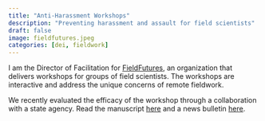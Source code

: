 ```yaml
---
title: "Anti-Harassment Workshops"
description: "Preventing harassment and assault for field scientists"
draft: false 
image: fieldfutures.jpeg
categories: [dei, fieldwork]
---
```


I am the Director of Facilitation for [FieldFutures](fieldfutures.org), an organization that delivers workshops for groups of field scientists. The workshops are interactive and address the unique concerns of remote fieldwork.

We recently evaluated the efficacy of the workshop through a collaboration with a state agency. Read the manuscript [here](https://doi.org/10.1038/s41598-023-49203-0) and a news bulletin [here](https://news.ucsc.edu/2024/01/fieldwork-harassment-research.html?utm_source=MarketingCloud&utm_medium=email&utm_campaign=_Impact+Report%2c+January+2024&utm_content=https%3a%2f%2fnews.ucsc.edu%2f2024%2f01%2ffieldwork-harassment-research.html).
